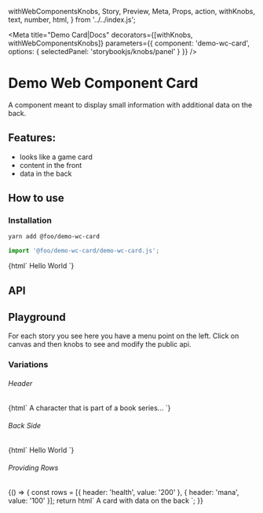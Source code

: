   withWebComponentsKnobs,
  Story,
  Preview,
  Meta,
  Props,
  action,
  withKnobs,
  text,
  number,
  html,
} from '../../index.js';


<Meta
  title="Demo Card|Docs"
  decorators={[withKnobs, withWebComponentsKnobs]}
  parameters={{ component: 'demo-wc-card', options: { selectedPanel: 'storybookjs/knobs/panel' } }}
/>

# Demo Web Component Card

A component meant to display small information with additional data on the back.

## Features:

- looks like a game card
- content in the front
- data in the back

## How to use

### Installation

```bash
yarn add @foo/demo-wc-card
```

```js
import '@foo/demo-wc-card/demo-wc-card.js';
```

<Preview withToolbar>
  <Story name="Simple" height="220px">
    {html`
      <demo-wc-card>Hello World</demo-wc-card>
    `}
  </Story>
</Preview>

## API

<Props of="demo-wc-card" />

## Playground

For each story you see here you have a menu point on the left.
Click on canvas and then knobs to see and modify the public api.

### Variations

###### Header

<Story name="Custom Header" height="220px">
  {html`
    <demo-wc-card header="Harry Potter">A character that is part of a book series...</demo-wc-card>
  `}
</Story>

###### Back Side

<Story name="Show Back" height="220px">
  {html`
    <demo-wc-card back-side>Hello World</demo-wc-card>
  `}
</Story>

###### Providing Rows

<Story name="Provide Rows" height="220px">
  {() => {
    const rows = [{ header: 'health', value: '200' }, { header: 'mana', value: '100' }];
    return html`
      <demo-wc-card back-side .rows=${rows}>
        A card with data on the back
      </demo-wc-card>
    `;
  }}
</Story>

